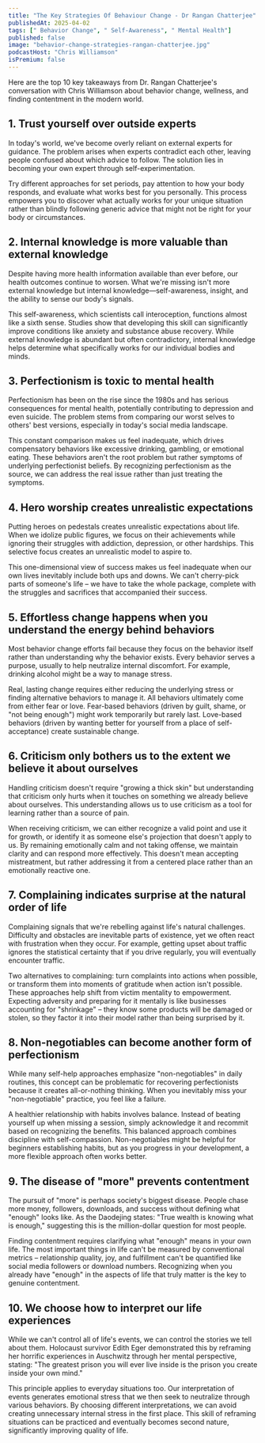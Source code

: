 ```yaml
---
title: "The Key Strategies Of Behaviour Change - Dr Rangan Chatterjee"
publishedAt: 2025-04-02
tags: [" Behavior Change", " Self-Awareness", " Mental Health"]
published: false
image: "behavior-change-strategies-rangan-chatterjee.jpg"
podcastHost: "Chris Williamson"
isPremium: false
---
```



<PodcastSummaryPageLayout frontmatter={frontmatter}>

Here are the top 10 key takeaways from Dr. Rangan Chatterjee's conversation with Chris Williamson about behavior change, wellness, and finding contentment in the modern world.

## 1. Trust yourself over outside experts

In today's world, we've become overly reliant on external experts for guidance. The problem arises when experts contradict each other, leaving people confused about which advice to follow. The solution lies in becoming your own expert through self-experimentation.

Try different approaches for set periods, pay attention to how your body responds, and evaluate what works best for you personally. This process empowers you to discover what actually works for your unique situation rather than blindly following generic advice that might not be right for your body or circumstances.

## 2. Internal knowledge is more valuable than external knowledge

Despite having more health information available than ever before, our health outcomes continue to worsen. What we're missing isn't more external knowledge but internal knowledge—self-awareness, insight, and the ability to sense our body's signals.

This self-awareness, which scientists call interoception, functions almost like a sixth sense. Studies show that developing this skill can significantly improve conditions like anxiety and substance abuse recovery. While external knowledge is abundant but often contradictory, internal knowledge helps determine what specifically works for our individual bodies and minds.

## 3. Perfectionism is toxic to mental health

Perfectionism has been on the rise since the 1980s and has serious consequences for mental health, potentially contributing to depression and even suicide. The problem stems from comparing our worst selves to others' best versions, especially in today's social media landscape.

This constant comparison makes us feel inadequate, which drives compensatory behaviors like excessive drinking, gambling, or emotional eating. These behaviors aren't the root problem but rather symptoms of underlying perfectionist beliefs. By recognizing perfectionism as the source, we can address the real issue rather than just treating the symptoms.

## 4. Hero worship creates unrealistic expectations

Putting heroes on pedestals creates unrealistic expectations about life. When we idolize public figures, we focus on their achievements while ignoring their struggles with addiction, depression, or other hardships. This selective focus creates an unrealistic model to aspire to.

This one-dimensional view of success makes us feel inadequate when our own lives inevitably include both ups and downs. We can't cherry-pick parts of someone's life – we have to take the whole package, complete with the struggles and sacrifices that accompanied their success.

## 5. Effortless change happens when you understand the energy behind behaviors

Most behavior change efforts fail because they focus on the behavior itself rather than understanding why the behavior exists. Every behavior serves a purpose, usually to help neutralize internal discomfort. For example, drinking alcohol might be a way to manage stress.

Real, lasting change requires either reducing the underlying stress or finding alternative behaviors to manage it. All behaviors ultimately come from either fear or love. Fear-based behaviors (driven by guilt, shame, or "not being enough") might work temporarily but rarely last. Love-based behaviors (driven by wanting better for yourself from a place of self-acceptance) create sustainable change.

## 6. Criticism only bothers us to the extent we believe it about ourselves

Handling criticism doesn't require "growing a thick skin" but understanding that criticism only hurts when it touches on something we already believe about ourselves. This understanding allows us to use criticism as a tool for learning rather than a source of pain.

When receiving criticism, we can either recognize a valid point and use it for growth, or identify it as someone else's projection that doesn't apply to us. By remaining emotionally calm and not taking offense, we maintain clarity and can respond more effectively. This doesn't mean accepting mistreatment, but rather addressing it from a centered place rather than an emotionally reactive one.

## 7. Complaining indicates surprise at the natural order of life

Complaining signals that we're rebelling against life's natural challenges. Difficulty and obstacles are inevitable parts of existence, yet we often react with frustration when they occur. For example, getting upset about traffic ignores the statistical certainty that if you drive regularly, you will eventually encounter traffic.

Two alternatives to complaining: turn complaints into actions when possible, or transform them into moments of gratitude when action isn't possible. These approaches help shift from victim mentality to empowerment. Expecting adversity and preparing for it mentally is like businesses accounting for "shrinkage" – they know some products will be damaged or stolen, so they factor it into their model rather than being surprised by it.

## 8. Non-negotiables can become another form of perfectionism

While many self-help approaches emphasize "non-negotiables" in daily routines, this concept can be problematic for recovering perfectionists because it creates all-or-nothing thinking. When you inevitably miss your "non-negotiable" practice, you feel like a failure.

A healthier relationship with habits involves balance. Instead of beating yourself up when missing a session, simply acknowledge it and recommit based on recognizing the benefits. This balanced approach combines discipline with self-compassion. Non-negotiables might be helpful for beginners establishing habits, but as you progress in your development, a more flexible approach often works better.

## 9. The disease of "more" prevents contentment

The pursuit of "more" is perhaps society's biggest disease. People chase more money, followers, downloads, and success without defining what "enough" looks like. As the Daodejing states: "True wealth is knowing what is enough," suggesting this is the million-dollar question for most people.

Finding contentment requires clarifying what "enough" means in your own life. The most important things in life can't be measured by conventional metrics – relationship quality, joy, and fulfillment can't be quantified like social media followers or download numbers. Recognizing when you already have "enough" in the aspects of life that truly matter is the key to genuine contentment.

## 10. We choose how to interpret our life experiences

While we can't control all of life's events, we can control the stories we tell about them. Holocaust survivor Edith Eger demonstrated this by reframing her horrific experiences in Auschwitz through her mental perspective, stating: "The greatest prison you will ever live inside is the prison you create inside your own mind."

This principle applies to everyday situations too. Our interpretation of events generates emotional stress that we then seek to neutralize through various behaviors. By choosing different interpretations, we can avoid creating unnecessary internal stress in the first place. This skill of reframing situations can be practiced and eventually becomes second nature, significantly improving quality of life.

</PodcastSummaryPageLayout>
